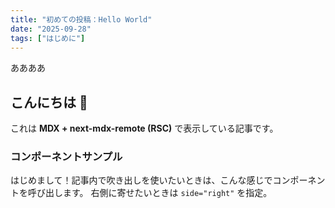 ```yaml
---
title: "初めての投稿：Hello World"
date: "2025-09-28"
tags: ["はじめに"]
---
```


ああああ

## こんにちは 👋

これは **MDX + next-mdx-remote (RSC)** で表示している記事です。


### コンポーネントサンプル

<Balloon name="Tomoki" icon="/images/tomoki.jpg" side="left">
はじめまして！記事内で吹き出しを使いたいときは、こんな感じでコンポーネントを呼び出します。
</Balloon>

<Balloon name="Bot" side="right">
右側に寄せたいときは <code>side="right"</code> を指定。
</Balloon>
